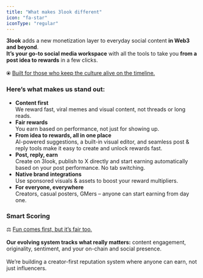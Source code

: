 ```yaml
---
title: "What makes 3look different"
icon: "fa-star"
iconType: "regular"
---
```


**3look** adds a new monetization layer to everyday social content **in Web3 and beyond**. \
**It’s your go-to social media workspace** with all the tools to take you **from a post idea to rewards** in a few clicks.\
\
⦿ <u>Built for those who keep the culture alive on the timeline.</u>

### **Here’s what makes us stand out:**

- **Content first**\
  We reward fast, viral memes and visual content, not threads or long reads.
- **Fair rewards**\
  You earn based on performance, not just for showing up.
- **From idea to rewards, all in one place**\
  AI-powered suggestions, a built-in visual editor, and seamless post & reply tools make it easy to create and unlock rewards fast.
- **Post, reply, earn**\
  Create on 3look, publish to X directly and start earning automatically based on your post performance. No tab switching.
- **Native brand integrations**\
  Use sponsored visuals & assets to boost your reward multipliers.
- **For everyone, everywhere**\
  Creators, casual posters, GMers – anyone can start earning from day one.

### **Smart Scoring**

⚖️ <u>Fun comes first, but it’s fair too</u>_<u>.</u>_\
\
**Our evolving system tracks what really matters:** content engagement, originality, sentiment, and your on-chain and social presence.\
\
We’re building a creator-first reputation system where anyone can earn, not just influencers.
